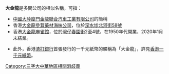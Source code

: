 '''大金龍'''是多間公司的相似名稱，可指：

* [[中國大陸|中國大陸]][[廈門金龍聯合汽車工業有限公司|廈門金龍聯合汽車工業有限公司]]的簡稱
* 香港[[大金龍參茸藥材海味公司|大金龍參茸藥材海味公司]]，位於[[深水埗|深水埗]][[北河街58號|北河街58號]]
* 香港[[大金龍麻雀館|大金龍麻雀館]]，位於[[灣仔|灣仔]][[春園街|春園街]]2至4號，在1950年代開業，2020年1月末結業。


* 此外，香港[[渣打銀行|渣打銀行]]首張發行的一千元紙幣的暱稱為「大金龍」，詳見[[香港一千元紙幣|香港一千元紙幣]]。

{{disambig}}

[[Category:三字大中華地區相關消歧義|Category:三字大中華地區相關消歧義]]